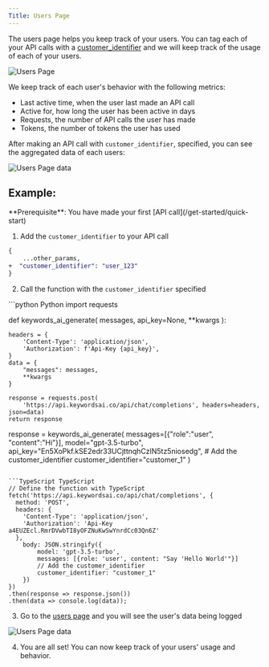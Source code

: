 ```yaml
---
Title: Users Page
---
```


The users page helps you keep track of your users. You can tag each of your API calls with a [customer_identifier](/api-usage/request-params#:~:text=%7B%7D%0A%7D-,customer_identifier,-string)
and we will keep track of the usage of each of your users.

<img src="/images/users-page/users-page.png" alt="Users Page" />

We keep track of each user's behavior with the following metrics:
- Last active time, when the user last made an API call
- Active for, how long the user has been active in days
- Requests, the number of API calls the user has made
- Tokens, the number of tokens the user has used

After making an API call with `customer_identifier`, specified, you can see the aggregated data of each users:

<img src="/images/users-page/users-page-data.png" alt="Users Page data" />

## Example:
<Info>
**Prerequisite**: You have made your first [API call](/get-started/quick-start)
</Info>

1. Add the `customer_identifier` to your API call
```diff
{
    ...other_params,
+  "customer_identifier": "user_123"
}
```
2. Call the function with the `customer_identifier` specified
<CodeGroup>
```python Python
import requests

def  keywords_ai_generate( 
                messages, 
                api_key=None,
                **kwargs
                ):

    headers = {
        'Content-Type': 'application/json',
        'Authorization': f'Api-Key {api_key}',
    }
    data = {
        "messages": messages,
        **kwargs
    }
        
    response = requests.post(
        'https://api.keywordsai.co/api/chat/completions', headers=headers, json=data)
    return response

response = keywords_ai_generate(
    messages=[{"role":"user", "content":"Hi"}], 
                     model="gpt-3.5-turbo", 
                     api_key="En5XoPkf.kSE2edr33UCjttnqhCzlN5tz5niosedg",
                     # Add the customer_identifier
                    customer_identifier="customer_1"
              )
```

```TypeScript TypeScript
// Define the function with TypeScript
fetch('https://api.keywordsai.co/api/chat/completions', {
  method: 'POST',
  headers: {
    'Content-Type': 'application/json',
    'Authorization': 'Api-Key a4EUZEcl.RmrDVwbTI8yOFZNuKwSwYnrdCc03Qn6Z'
  },
    body: JSON.stringify({
        model: 'gpt-3.5-turbo',
        messages: [{role: 'user', content: "Say 'Hello World'"}]
        // Add the customer_identifier
        customer_identifier: "customer_1"
    })
})
.then(response => response.json())
.then(data => console.log(data));
```
</CodeGroup>

3. Go to the [users page](https://keywordsai.co/platform/users) and you will see the user's data being logged
<img src="/images/users-page/logged-user.png" alt="Users Page data" />

4. You are all set! You can now keep track of your users' usage and behavior.